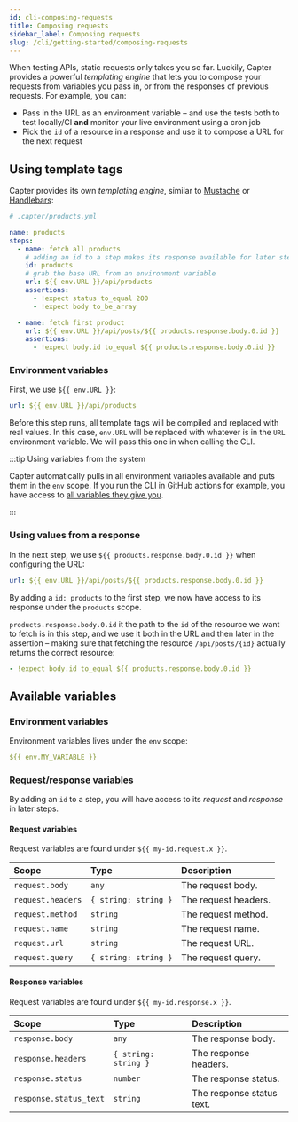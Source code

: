 ```yaml
---
id: cli-composing-requests
title: Composing requests
sidebar_label: Composing requests
slug: /cli/getting-started/composing-requests
---
```


When testing APIs, static requests only takes you so far. Luckily, Capter provides a powerful _templating engine_ that lets you to compose your requests from variables you pass in, or from the responses of previous requests. For example, you can:

- Pass in the URL as an environment variable – and use the tests both to test locally/CI **and** monitor your live environment using a cron job
- Pick the `id` of a resource in a response and use it to compose a URL for the next request

## Using template tags

Capter provides its own _templating engine_, similar to [Mustache](http://mustache.github.io/) or [Handlebars](https://handlebarsjs.com/):

```yml {7,9,15,17}
# .capter/products.yml

name: products
steps:
  - name: fetch all products
    # adding an id to a step makes its response available for later steps
    id: products
    # grab the base URL from an environment variable
    url: ${{ env.URL }}/api/products
    assertions:
      - !expect status to_equal 200
      - !expect body to_be_array

  - name: fetch first product
    url: ${{ env.URL }}/api/posts/${{ products.response.body.0.id }}
    assertions:
      - !expect body.id to_equal ${{ products.response.body.0.id }}
```

### Environment variables

First, we use `${{ env.URL }}`:

```yml
url: ${{ env.URL }}/api/products
```

Before this step runs, all template tags will be compiled and replaced with real values. In this case, `env.URL` will be replaced with whatever is in the `URL` environment variable. We will pass this one in when calling the CLI.

:::tip Using variables from the system

Capter automatically pulls in all environment variables available and puts them in the `env` scope. If you run the CLI in GitHub actions for example, you have access to [all variables they give you](https://docs.github.com/en/actions/reference/environment-variables).

:::

### Using values from a response

In the next step, we use `${{ products.response.body.0.id }}` when configuring the URL:

```yml
url: ${{ env.URL }}/api/posts/${{ products.response.body.0.id }}
```

By adding a `id: products` to the first step, we now have access to its response under the `products` scope.

`products.response.body.0.id` it the path to the `id` of the resource we want to fetch is in this step, and we use it both in the URL and then later in the assertion – making sure that fetching the resource `/api/posts/{id}` actually returns the correct resource:

```yml
- !expect body.id to_equal ${{ products.response.body.0.id }}
```

## Available variables

### Environment variables

Environment variables lives under the `env` scope:

```yml
${{ env.MY_VARIABLE }}
```

### Request/response variables

By adding an `id` to a step, you will have access to its _request_ and _response_ in later steps.

#### Request variables

Request variables are found under `${{ my-id.request.x }}`.

| Scope             | Type                 | Description          |
| :---------------- | :------------------- | :------------------- |
| `request.body`    | `any`                | The request body.    |
| `request.headers` | `{ string: string }` | The request headers. |
| `request.method`  | `string`             | The request method.  |
| `request.name`    | `string`             | The request name.    |
| `request.url`     | `string`             | The request URL.     |
| `request.query`   | `{ string: string }` | The request query.   |

#### Response variables

Request variables are found under `${{ my-id.response.x }}`.

| Scope                  | Type                 | Description               |
| :--------------------- | :------------------- | :------------------------ |
| `response.body`        | `any`                | The response body.        |
| `response.headers`     | `{ string: string }` | The response headers.     |
| `response.status`      | `number`             | The response status.      |
| `response.status_text` | `string`             | The response status text. |
